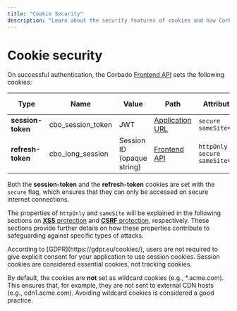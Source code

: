 ```yaml
---
title: "Cookie Security"
description: "Learn about the security features of cookies and how Corbado's session management makes use of them."
---
```


# Cookie security

On successful authentication, the Corbado [Frontend API](/corbado-complete/overview/corbado-api-structure/frontend-api) sets the following cookies:

| Type                   | Name              | Value                      | Path                                                                    | Attributes                         | Default duration |
| ---------------------- | ----------------- | -------------------------- | ----------------------------------------------------------------------- | ---------------------------------- | ---------------- |
| **session-token**      | cbo_session_token | JWT                        | [Application URL](/corbado-complete/helpful-guides/url-overview#2-application-url)    | `secure` `sameSite=lax`            | 5 mins           |
| **refresh-token**      | cbo_long_session  | Session ID (opaque string) | [Frontend API](/corbado-complete/overview/corbado-api-structure/frontend-api) | `httpOnly` `secure` `sameSite=lax` | 1 day            |

Both the **session-token** and the **refresh-token** cookies are set with the `secure` flag, which ensures that they can only be accessed on secure internet connections.

The properties of `httpOnly` and `sameSite` will be explained in the following sections on [**XSS** protection](./xss-protection) and [**CSRF** protection](./csrf-protection), respectively. These sections provide further details on how these properties contribute to safeguarding against specific types of attacks.

<Note>
According to [GDPR](https://gdpr.eu/cookies/), users are not required to give explicit consent for your application to use session cookies. Session cookies are considered essential cookies, not tracking cookies.
</Note>

By default, the cookies are **not** set as wildcard cookies (e.g., \*.acme.com). This ensures that, for example, they are not sent to external CDN hosts (e.g., cdn1.acme.com). Avoiding wildcard cookies is considered a good practice.&#x20;